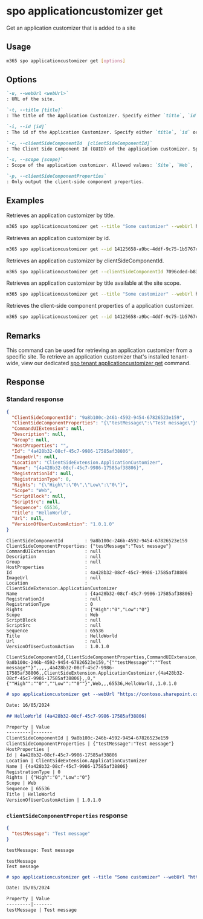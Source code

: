 
# spo applicationcustomizer get

Get an application customizer that is added to a site

## Usage

```sh
m365 spo applicationcustomizer get [options]
```

## Options

```md definition-list
`-u, --webUrl <webUrl>`
: URL of the site.

`-t, --title [title]`
: The title of the Application Customizer. Specify either `title`, `id` or `clientSideComponentId`.

`-i, --id [id]`
: The id of the Application Customizer. Specify either `title`, `id` or `clientSideComponentId`.

`-c, --clientSideComponentId  [clientSideComponentId]`
: The Client Side Component Id (GUID) of the application customizer. Specify either `title`, `id` or `clientSideComponentId`.

`-s, --scope [scope]`
: Scope of the application customizer. Allowed values: `Site`, `Web`, `All`. Defaults to `All`.

`-p, --clientSideComponentProperties`
: Only output the client-side component properties.
```

<Global />

## Examples

Retrieves an application customizer by title.

```sh
m365 spo applicationcustomizer get --title "Some customizer" --webUrl https://contoso.sharepoint.com/sites/sales
```

Retrieves an application customizer by id.

```sh
m365 spo applicationcustomizer get --id 14125658-a9bc-4ddf-9c75-1b5767c9a337 --webUrl https://contoso.sharepoint.com/sites/sales
```

Retrieves an application customizer by clientSideComponentId.

```sh
m365 spo applicationcustomizer get --clientSideComponentId 7096cded-b83d-4eab-96f0-df477ed7c0bc --webUrl https://contoso.sharepoint.com/sites/sales
```

Retrieves an application customizer by title available at the site scope.

```sh
m365 spo applicationcustomizer get --title "Some customizer" --webUrl https://contoso.sharepoint.com/sites/sales --scope site
```

Retrieves the client-side component properties of a application customizer.

```sh
m365 spo applicationcustomizer get --id 14125658-a9bc-4ddf-9c75-1b5767c9a337 --webUrl https://contoso.sharepoint.com/sites/sales --clientSideComponentProperties
```

## Remarks

This command can be used for retrieving an application customizer from a specific site. To retrieve an application customizer that's installed tenant-wide, view our dedicated [spo tenant applicationcustomizer get](../tenant/tenant-applicationcustomizer-get.mdx) command.

## Response

### Standard response

<Tabs>
  <TabItem value="JSON">

  ```json
  {
    "ClientSideComponentId": "9a8b100c-246b-4592-9454-67826523e159",
    "ClientSideComponentProperties": "{\"testMessage\":\"Test message\"}",
    "CommandUIExtension": null,
    "Description": null,
    "Group": null,
    "HostProperties": "",
    "Id": "4a428b32-08cf-45c7-9986-17585af38806",
    "ImageUrl": null,
    "Location": "ClientSideExtension.ApplicationCustomizer",
    "Name": "{4a428b32-08cf-45c7-9986-17585af38806}",
    "RegistrationId": null,
    "RegistrationType": 0,
    "Rights": "{\"High\":\"0\",\"Low\":\"0\"}",
    "Scope": "Web",
    "ScriptBlock": null,
    "ScriptSrc": null,
    "Sequence": 65536,
    "Title": "HelloWorld",
    "Url": null,
    "VersionOfUserCustomAction": "1.0.1.0"
  }
  ```

  </TabItem>
  <TabItem value="Text">

  ```text
  ClientSideComponentId        : 9a8b100c-246b-4592-9454-67826523e159
  ClientSideComponentProperties: {"testMessage":"Test message"}
  CommandUIExtension           : null
  Description                  : null
  Group                        : null
  HostProperties               :
  Id                           : 4a428b32-08cf-45c7-9986-17585af38806
  ImageUrl                     : null
  Location                     : ClientSideExtension.ApplicationCustomizer
  Name                         : {4a428b32-08cf-45c7-9986-17585af38806}
  RegistrationId               : null
  RegistrationType             : 0
  Rights                       : {"High":"0","Low":"0"}
  Scope                        : Web
  ScriptBlock                  : null
  ScriptSrc                    : null
  Sequence                     : 65536
  Title                        : HelloWorld
  Url                          : null
  VersionOfUserCustomAction    : 1.0.1.0
  ```

  </TabItem>
  <TabItem value="CSV">

  ```csv
  ClientSideComponentId,ClientSideComponentProperties,CommandUIExtension,Description,Group,HostProperties,Id,ImageUrl,Location,Name,RegistrationId,RegistrationType,Rights,Scope,ScriptBlock,ScriptSrc,Sequence,Title,Url,VersionOfUserCustomAction
  9a8b100c-246b-4592-9454-67826523e159,"{""testMessage"":""Test message""}",,,,,4a428b32-08cf-45c7-9986-17585af38806,,ClientSideExtension.ApplicationCustomizer,{4a428b32-08cf-45c7-9986-17585af38806},,0,"{""High"":""0"",""Low"":""0""}",Web,,,65536,HelloWorld,,1.0.1.0
  ```

  </TabItem>
  <TabItem value="Markdown">

  ```md
  # spo applicationcustomizer get --webUrl "https://contoso.sharepoint.com/sites/Marketing" --id "4a428b32-08cf-45c7-9986-17585af38806"

  Date: 16/05/2024

  ## HelloWorld (4a428b32-08cf-45c7-9986-17585af38806)

  Property | Value
  ---------|-------
  ClientSideComponentId | 9a8b100c-246b-4592-9454-67826523e159
  ClientSideComponentProperties | {"testMessage":"Test message"}
  HostProperties |
  Id | 4a428b32-08cf-45c7-9986-17585af38806
  Location | ClientSideExtension.ApplicationCustomizer
  Name | {4a428b32-08cf-45c7-9986-17585af38806}
  RegistrationType | 0
  Rights | {"High":"0","Low":"0"}
  Scope | Web
  Sequence | 65536
  Title | HelloWorld
  VersionOfUserCustomAction | 1.0.1.0
  ```

  </TabItem>
</Tabs>

### `clientSideComponentProperties` response

<Tabs>
  <TabItem value="JSON">

  ```json
  {
    "testMessage": "Test message"
  }
  ```

  </TabItem>
  <TabItem value="Text">

  ```txt
  testMessage: Test message
  ```

  </TabItem>
  <TabItem value="CSV">

  ```csv
  testMessage
  Test message
  ```

  </TabItem>
  <TabItem value="Markdown">

  ```md
  # spo applicationcustomizer get --title "Some customizer" --webUrl "https://contoso.sharepoint.com/sites/sales" --scope "Web" --clientSideComponentProperties "true"

  Date: 15/05/2024

  Property | Value
  ---------|-------
  testMessage | Test message
  ```

  </TabItem>
</Tabs>
